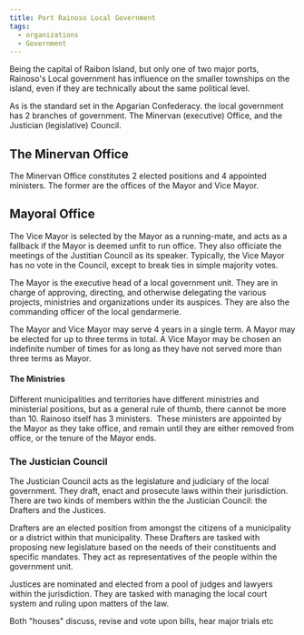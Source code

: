 ```yaml
---
title: Port Rainoso Local Government
tags:
  - organizations
  - Government
---
```


Being the capital of Raibon Island, but only one of two major ports, Rainoso's
Local government has influence on the smaller townships on the island, even if
they are technically about the same political level.

As is the standard set in the Apgarian Confederacy. the local government has 2
branches of government. The Minervan (executive) Office, and the Justician
(legislative) Council.

## The Minervan Office

The Minervan Office constitutes 2 elected positions and 4 appointed ministers.
The former are the offices of the Mayor and Vice Mayor.

## Mayoral Office

The Vice Mayor is selected by the Mayor as a running-mate, and acts as a
fallback if the Mayor is deemed unfit to run office. They also officiate the
meetings of the Justitian Council as its speaker. Typically, the Vice Mayor has
no vote in the Council, except to break ties in simple majority votes.

The Mayor is the executive head of a local government unit. They are in charge
of approving, directing, and otherwise delegating the various projects,
ministries and organizations under its auspices. They are also the commanding
officer of the local gendarmerie.

The Mayor and Vice Mayor may serve 4 years in a single term. A Mayor may be
elected for up to three terms in total. A Vice Mayor may be chosen an indefinite
number of times for as long as they have not served more than three terms as
Mayor.

#### The Ministries

Different municipalities and territories have different ministries and
ministerial positions, but as a general rule of thumb, there cannot be more
than 10. Rainoso itself has 3 ministers.  These ministers are appointed by the
Mayor as they take office, and remain until they are either removed from office,
or the tenure of the Mayor ends.

### The Justician Council

The Justician Council acts as the legislature and judiciary of the local
government. They draft, enact and prosecute laws within their jurisdiction.
There are two kinds of members within the the Justician Council: the Drafters
and the Justices.

Drafters are an elected position from amongst the citizens of a municipality or
a district within that municipality. These Drafters are tasked with proposing
new legislature based on the needs of their constituents and specific mandates.
They act as representatives of the people within the government unit.

Justices are nominated and elected from a pool of judges and lawyers within the
jurisdiction. They are tasked with managing the local court system and ruling
upon matters of the law.

Both "houses" discuss, revise and vote upon bills, hear major trials etc
